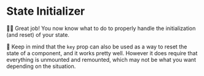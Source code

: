 # State Initializer

👨‍💼 Great job! You now know what to do to properly handle the initialization (and
reset) of your state.

🦉 Keep in mind that the `key` prop can also be used as a way to reset the state
of a component, and it works pretty well. However it does require that
everything is unmounted and remounted, which may not be what you want depending
on the situation.
